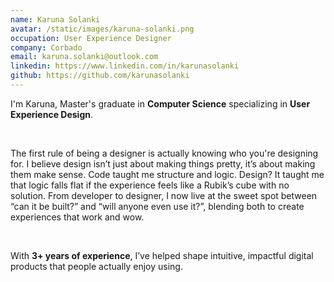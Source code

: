 ```yaml
---
name: Karuna Solanki
avatar: /static/images/karuna-solanki.png
occupation: User Experience Designer
company: Corbado
email: karuna.solanki@outlook.com
linkedin: https://www.linkedin.com/in/karunasolanki
github: https://github.com/karunasolanki
---
```


I'm Karuna, Master's graduate in **Computer Science** specializing in **User Experience Design**.

<br />

The first rule of being a designer is actually knowing who you're designing for. I believe design isn’t just about making things pretty, it’s about making them make sense.
Code taught me structure and logic. Design? It taught me that logic falls flat if the experience feels like a Rubik’s cube with no solution. From developer to designer, I now live at the sweet spot between “can it be built?” and “will anyone even use it?”, blending both to create experiences that work and wow.

<br />

With **3+ years of experience**, I’ve helped shape intuitive, impactful digital products that people actually enjoy using.
